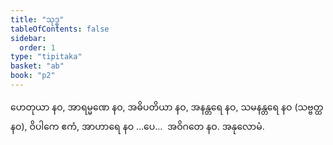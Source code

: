 ```yaml
---
title: "သုဒ္ဓ"
tableOfContents: false
sidebar:
  order: 1
type: "tipitaka"
basket: "ab"
book: "p2"
---
```



<DynamicBreadcrumb />

<Division number="4" book="p2" e="ch" v="38" p="210">

<Paragraph number="1898" book="p2">
ဟေတုယာ နဝ, အာရမ္မဏေ နဝ, အဓိပတိယာ နဝ, အနန္တရေ နဝ, သမနန္တရေ နဝ (သဗ္ဗတ္ထ နဝ), ဝိပါကေ ဧကံ, အာဟာရေ နဝ …ပေ…  အဝိဂတေ နဝ.

</Paragraph>
</Division>

<Paragraph number="1899" type="center" book="p2">
အနုလောမံ.
</Paragraph>